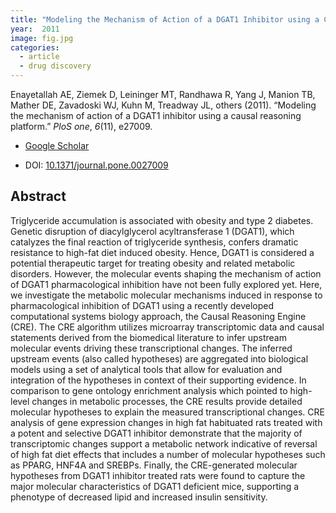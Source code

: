 ```yaml
---
title: "Modeling the Mechanism of Action of a DGAT1 Inhibitor using a Causal Reasoning Platform"
year:  2011 
image: fig.jpg
categories:
  - article
  - drug discovery
---
```


Enayetallah AE, Ziemek D, Leininger MT, Randhawa R, Yang J, Manion TB, Mather DE, Zavadoski WJ, Kuhn M, Treadway JL, others (2011). “Modeling the mechanism of action of a DGAT1 inhibitor using a causal reasoning platform.” _PloS one_, *6*(11), e27009.

- [Google Scholar](https://scholar.google.com/scholar?hl=en&as_sdt=0%2C7&q=Modeling+the+mechanism+of+action+of+a+DGAT1+inhibitor+using+a+causal+reasoning+platform2011&btnG=) 

- DOI: [10.1371/journal.pone.0027009](https://doi.org/10.1371/journal.pone.0027009)

## Abstract

Triglyceride accumulation is associated with obesity and type 2 diabetes. Genetic disruption of diacylglycerol acyltransferase 1 (DGAT1), which catalyzes the final reaction of triglyceride synthesis, confers dramatic resistance to high-fat diet induced obesity. Hence, DGAT1 is considered a potential therapeutic target for treating obesity and related metabolic disorders. However, the molecular events shaping the mechanism of action of DGAT1 pharmacological inhibition have not been fully explored yet. Here, we investigate the metabolic molecular mechanisms induced in response to pharmacological inhibition of DGAT1 using a recently developed computational systems biology approach, the Causal Reasoning Engine (CRE). The CRE algorithm utilizes microarray transcriptomic data and causal statements derived from the biomedical literature to infer upstream molecular events driving these transcriptional changes. The inferred upstream events (also called hypotheses) are aggregated into biological models using a set of analytical tools that allow for evaluation and integration of the hypotheses in context of their supporting evidence. In comparison to gene ontology enrichment analysis which pointed to high-level changes in metabolic processes, the CRE results provide detailed molecular hypotheses to explain the measured transcriptional changes. CRE analysis of gene expression changes in high fat habituated rats treated with a potent and selective DGAT1 inhibitor demonstrate that the majority of transcriptomic changes support a metabolic network indicative of reversal of high fat diet effects that includes a number of molecular hypotheses such as PPARG, HNF4A and SREBPs. Finally, the CRE-generated molecular hypotheses from DGAT1 inhibitor treated rats were found to capture the major molecular characteristics of DGAT1 deficient mice, supporting a phenotype of decreased lipid and increased insulin sensitivity.

